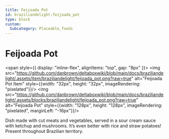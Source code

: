 ```yaml
---
title: Feijoada Pot
id: braziliandelight:feijoada_pot
type: block
custom:
  Subcategory: Placeable_foods
---
```


# Feijoada Pot

<span style={{ display: "inline-flex", alignItems: "top", gap: "8px" }}>
  <img src="https://github.com/danbrown/deltaboxwiki/blob/main/docs/braziliandelight/.assets/item/braziliandelight/feijoada_pot.png?raw=true"
         alt="Feijoada Pot Item" style={{width: "32px", height: "32px", imageRendering: "pixelated"}}/>
  <img src="https://github.com/danbrown/deltaboxwiki/blob/main/docs/braziliandelight/.assets/blocks/braziliandelight/feijoada_pot.png?raw=true"
         alt="Feijoada Pot" style={{width: "128px", height: "128px", imageRendering: "pixelated", marginLeft: "-16px"}}/>
</span>

Dish made with cut meats and vegetables, served in a sour cream sauce with ketchup and mushrooms.
It’s even better with rice and straw potatoes!
Present throughout Brazilian territory.